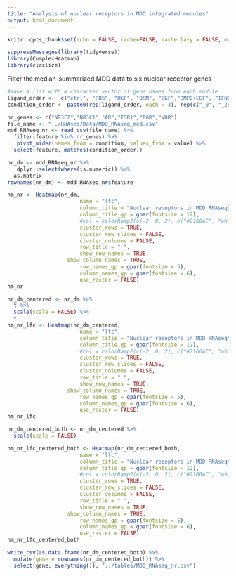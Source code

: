 ```yaml
---
title: "Analysis of nuclear receptors in MDD integrated modules"
output: html_document
---
```


```r
knitr::opts_chunk$set(echo = FALSE, cache=FALSE, cache.lazy = FALSE, message=FALSE, warning = FALSE, fig.height=10, fig.width=12)

suppressMessages(library(tidyverse))
library(ComplexHeatmap)
library(circlize)

```

Filter the median-summarized MDD data to six nuclear receptor genes    
 

```r

#make a list with a character vector of gene names from each module
ligand_order <-  c("ctrl", "PBS", "HGF", "OSM", "EGF","BMP2+EGF", "IFNG+EGF", "TGFB+EGF")
condition_order <- paste0(rep(ligand_order, each = 3), rep(c("_0", "_24", "_48"), times = length(ligand_order)))

nr_genes <- c("NR3C2","NR3C1","AR","ESR1","PGR","VDR")
file_name <- "../RNAseq/Data/MDD_RNAseq_med.csv"
mdd_RNAseq_nr <- read_csv(file_name) %>%
  filter(feature %in% nr_genes) %>%
   pivot_wider(names_from = condition, values_from = value) %>%
  select(feature, matches(condition_order))

nr_dm <- mdd_RNAseq_nr %>%
   dplyr::select(where(is.numeric)) %>%
  as.matrix 
rownames(nr_dm) <- mdd_RNAseq_nr$feature


```


```r

hm_nr <- Heatmap(nr_dm,
                       name = "lfc",
                       column_title = "Nuclear receptors in MDD RNAseq",
                       column_title_gp = gpar(fontsize = 12),
                       #col = colorRamp2(c(-2, 0, 2), c("#2166AC", "white", "#B2182B")),
                       cluster_rows = TRUE,
                       cluster_row_slices = FALSE,
                       cluster_columns = FALSE,
                       row_title = " ",
                       show_row_names = TRUE,
                   show_column_names = TRUE,
                       row_names_gp = gpar(fontsize = 5),
                       column_names_gp = gpar(fontsize = 6),
                       use_raster = FALSE)
hm_nr

nr_dm_centered <- nr_dm %>%
  t %>%
  scale(scale = FALSE) %>%
  t
hm_nr_lfc <- Heatmap(nr_dm_centered,
                       name = "lfc",
                       column_title = "Nuclear receptors in MDD RNAseq\n (row mean-centered)",
                       column_title_gp = gpar(fontsize = 12),
                       #col = colorRamp2(c(-2, 0, 2), c("#2166AC", "white", "#B2182B")),
                       cluster_rows = TRUE,
                       cluster_row_slices = FALSE,
                       cluster_columns = FALSE,
                       row_title = " ",
                       show_row_names = TRUE,
                   show_column_names = TRUE,
                       row_names_gp = gpar(fontsize = 5),
                       column_names_gp = gpar(fontsize = 6),
                       use_raster = FALSE)
hm_nr_lfc

nr_dm_centered_both <- nr_dm_centered %>%
  scale(scale = FALSE)

hm_nr_lfc_centered_both <- Heatmap(nr_dm_centered_both,
                       name = "lfc",
                       column_title = "Nuclear receptors in MDD RNAseq\n (mean-centered both directions)",
                       column_title_gp = gpar(fontsize = 12),
                       #col = colorRamp2(c(-2, 0, 2), c("#2166AC", "white", "#B2182B")),
                       cluster_rows = TRUE,
                       cluster_row_slices = FALSE,
                       cluster_columns = FALSE,
                       row_title = " ",
                       show_row_names = TRUE,
                   show_column_names = TRUE,
                       row_names_gp = gpar(fontsize = 5),
                       column_names_gp = gpar(fontsize = 6),
                       use_raster = FALSE)
hm_nr_lfc_centered_both

write_csv(as.data.frame(nr_dm_centered_both) %>%
  mutate(gene = rownames(nr_dm_centered_both)) %>%
  select(gene, everything()), "../tables/MDD_RNAseq_nr.csv")

```
